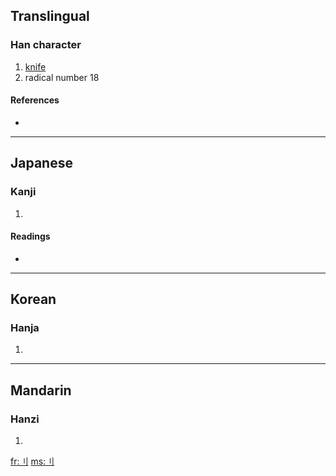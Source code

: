 {{see|刀}}
==Translingual==
{{Han stroke|[[Image:刂-order.gif]]}}

===Han character===
{{Han char|rn=18|rad=刀|as=00|sn=2|four=|canj=中弓 (LN), X中弓 (XLN)}}

# [[knife]]
# radical number 18

====References====
* {{Han ref|kx=0136.010|dkj=01847|dj=0304.060|hdz=10320.010|uh=5202|ud=20994}}

----

==Japanese==
{{see|リ}}

===Kanji===
{{ja-kanji|grade=|rs=刀00}}

# {{defn|Japanese}}

====Readings====
* {{ja-readings|on=[[たう]] (tau)|kun=[[りっとう]] (rit-tou)}}

----

==Korean==

===Hanja===
{{ko-hanja|hangeul=도|rv=do|mr=to}}

# {{defn|Korean}}

----

==Mandarin==

===Hanzi===
{{cmn-hanzi|pin=[[dāo]] ([[dao1]])|wg=tao<sup>1</sup>}}

# {{defn|Mandarin}}

[[fr:刂]]
[[ms:刂]]
